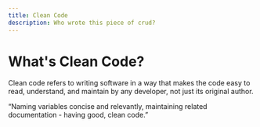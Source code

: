```yaml
---
title: Clean Code 
description: Who wrote this piece of crud? 
---
```


# What's Clean Code?
Clean code refers to writing software in a way that makes the code easy to read, understand, and maintain by any developer, not just its original author.

<Callout>“Naming variables concise and relevantly, maintaining related documentation - having good, clean code.” </Callout>
